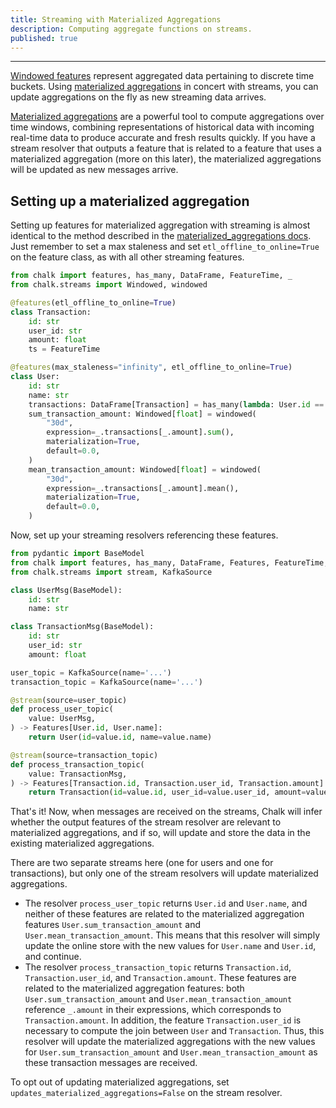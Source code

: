 ```yaml
---
title: Streaming with Materialized Aggregations
description: Computing aggregate functions on streams.
published: true
---
```


---

[Windowed features](/docs/aggregations) represent aggregated data pertaining to discrete time buckets.
Using [materialized aggregations](/docs/materialized_aggregations) in concert with streams,
you can update aggregations on the fly as new streaming data arrives.

[Materialized aggregations](/docs/materialized_aggregations) are a powerful tool
to compute aggregations over time windows, combining representations of historical data
with incoming real-time data to produce accurate and fresh results quickly.
If you have a stream resolver that outputs a feature that is related to a feature that uses
a materialized aggregation (more on this later), the materialized aggregations will be updated
as new messages arrive.


## Setting up a materialized aggregation

Setting up features for materialized aggregation with streaming is almost identical to the method described in the
[materialized_aggregations docs](/docs/materialized_aggregations). Just remember to set
a max staleness and set `etl_offline_to_online=True` on the feature class, as with all other streaming features.

```python
from chalk import features, has_many, DataFrame, FeatureTime, _
from chalk.streams import Windowed, windowed

@features(etl_offline_to_online=True)
class Transaction:
    id: str
    user_id: str
    amount: float
    ts = FeatureTime

@features(max_staleness="infinity", etl_offline_to_online=True)
class User:
    id: str
    name: str
    transactions: DataFrame[Transaction] = has_many(lambda: User.id == Transaction.user_id, max_staleness="30d")
    sum_transaction_amount: Windowed[float] = windowed(
        "30d",
        expression=_.transactions[_.amount].sum(),
        materialization=True,
        default=0.0,
    )
    mean_transaction_amount: Windowed[float] = windowed(
        "30d",
        expression=_.transactions[_.amount].mean(),
        materialization=True,
        default=0.0,
    )
```

Now, set up your streaming resolvers referencing these features.

```python
from pydantic import BaseModel
from chalk import features, has_many, DataFrame, Features, FeatureTime, _
from chalk.streams import stream, KafkaSource

class UserMsg(BaseModel):
    id: str
    name: str

class TransactionMsg(BaseModel):
    id: str
    user_id: str
    amount: float

user_topic = KafkaSource(name='...')
transaction_topic = KafkaSource(name='...')

@stream(source=user_topic)
def process_user_topic(
    value: UserMsg,
) -> Features[User.id, User.name]:
    return User(id=value.id, name=value.name)

@stream(source=transaction_topic)
def process_transaction_topic(
    value: TransactionMsg,
) -> Features[Transaction.id, Transaction.user_id, Transaction.amount]:
    return Transaction(id=value.id, user_id=value.user_id, amount=value.amount)
```

That's it! Now, when messages are received on the streams, Chalk will infer whether the output features
of the stream resolver are relevant to materialized aggregations, and if so, will update and store the data
in the existing materialized aggregations.

There are two separate streams here (one for users and one for transactions), but only one of the stream resolvers
will update materialized aggregations.

- The resolver `process_user_topic` returns `User.id` and `User.name`, and neither of these features are related to the
materialized aggregation features `User.sum_transaction_amount` and `User.mean_transaction_amount`. This means that
this resolver will simply update the online store with the new values for `User.name` and `User.id`, and continue.
- The resolver `process_transaction_topic` returns `Transaction.id`, `Transaction.user_id`, and `Transaction.amount`.
These features are related to the materialized aggregation features: both `User.sum_transaction_amount` and
`User.mean_transaction_amount` reference `_.amount` in their expressions, which corresponds to `Transaction.amount`.
In addition, the feature `Transaction.user_id` is necessary to compute the join between `User` and `Transaction`.
Thus, this resolver will update the materialized aggregations with the new values for `User.sum_transaction_amount` and
`User.mean_transaction_amount` as these transaction messages are received.

To opt out of updating materialized aggregations, set `updates_materialized_aggregations=False` on the stream resolver.
